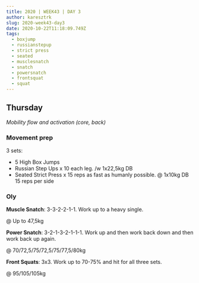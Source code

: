 ```yaml
---
title: 2020 | WEEK43 | DAY 3
author: karesztrk
slug: 2020-week43-day3
date: 2020-10-22T11:18:09.749Z
tags:
  - boxjump
  - russianstepup
  - strict press
  - seated
  - musclesnatch
  - snatch
  - powersnatch
  - frontsquat
  - squat
---
```


## Thursday

_Mobility flow and activation (core, back)_

### Movement prep

3 sets:

- 5 High Box Jumps
- Russian Step Ups x 10 each leg. /w 1x22,5kg DB
- Seated Strict Press x 15 reps as fast as humanly possible. @ 1x10kg DB 15 reps per side

### Oly

**Muscle Snatch**: 3-3-2-2-1-1. Work up to a heavy single.

@ Up to 47,5kg

**Power Snatch**: 3-2-1-3-2-1-1-1. Work up and then work back down and then work back up again.

@ 70/72,5/75/72,5/75/77,5/80kg

**Front Squats**: 3x3. Work up to 70-75% and hit for all three sets.

@ 95/105/105kg
